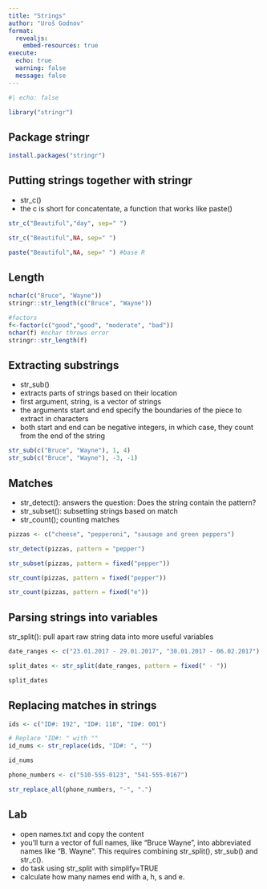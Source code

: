 ---
title: "Strings"
author: "Uroš Godnov"
format: 
  revealjs:
    embed-resources: true
execute: 
  echo: true
  warning: false
  message: false
---

```{r}
#| echo: false

library("stringr")
```

## Package stringr

```{r eval=FALSE}
install.packages("stringr")
```

## Putting strings together with stringr

- str_c()
- the c is short for concatentate, a function that works like paste()

```{r}
str_c("Beautiful","day", sep=" ")

str_c("Beautiful",NA, sep=" ")

paste("Beautiful",NA, sep=" ") #base R
```

## Length {.smaller}

```{r error=TRUE}
nchar(c("Bruce", "Wayne"))
stringr::str_length(c("Bruce", "Wayne"))

#factors
f<-factor(c("good","good", "moderate", "bad"))
nchar(f) #nchar throws error
stringr::str_length(f)
```

## Extracting substrings

- str_sub()
- extracts parts of strings based on their location
- first argument, string, is a vector of strings
- the arguments start and end specify the boundaries of the piece to extract in characters
- both start and end can be negative integers, in which case, they count from the end of the string

```{r}
str_sub(c("Bruce", "Wayne"), 1, 4)
str_sub(c("Bruce", "Wayne"), -3, -1)
```

## Matches {.smaller}

- str_detect(): answers the question: Does the string contain the pattern?
- str_subset(): subsetting strings based on match
- str_count(); counting matches

```{r}
pizzas <- c("cheese", "pepperoni", "sausage and green peppers")

str_detect(pizzas, pattern = "pepper")

str_subset(pizzas, pattern = fixed("pepper"))

str_count(pizzas, pattern = fixed("pepper"))

str_count(pizzas, pattern = fixed("e"))

```

## Parsing strings into variables

str_split(): pull apart raw string data into more useful variables

```{r}
date_ranges <- c("23.01.2017 - 29.01.2017", "30.01.2017 - 06.02.2017")

split_dates <- str_split(date_ranges, pattern = fixed(" - "))

split_dates
```

## Replacing matches in strings

```{r}
ids <- c("ID#: 192", "ID#: 118", "ID#: 001")

# Replace "ID#: " with ""
id_nums <- str_replace(ids, "ID#: ", "")

id_nums

phone_numbers <- c("510-555-0123", "541-555-0167")

str_replace_all(phone_numbers, "-", ".")
```

## Lab

- open names.txt and copy the content
- you’ll turn a vector of full names, like “Bruce Wayne”, into abbreviated names like “B. Wayne”. This requires combining str_split(),  str_sub() and str_c().
- do task using str_split with simplify=TRUE
- calculate how many names end with a, h, s and e.

